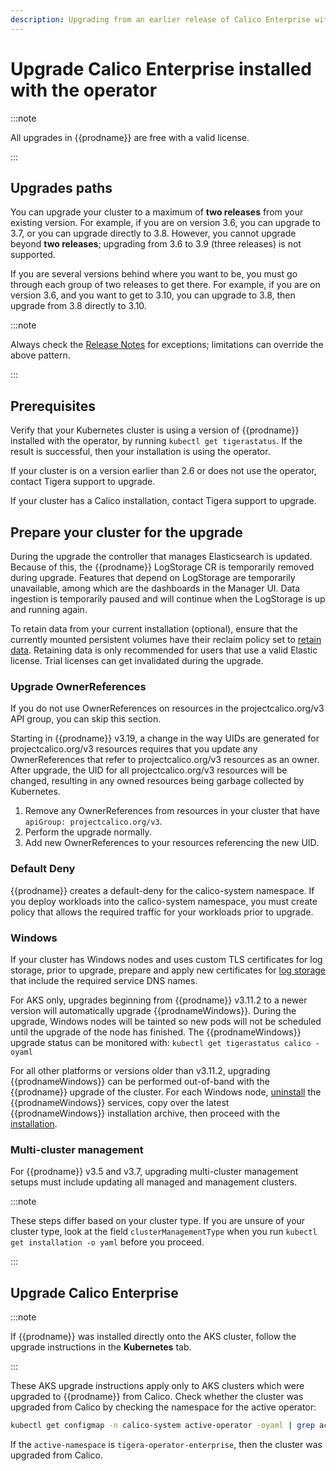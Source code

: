 ```yaml
---
description: Upgrading from an earlier release of Calico Enterprise with the operator.
---
```



# Upgrade Calico Enterprise installed with the operator

:::note

All upgrades in {{prodname}} are free with a valid license.

:::

## Upgrades paths

You can upgrade your cluster to a maximum of **two releases** from your existing version. For example, if you are on version 3.6, you can upgrade to 3.7, or you can upgrade directly to 3.8. However, you cannot upgrade beyond **two releases**; upgrading from 3.6 to 3.9 (three releases) is not supported.

If you are several versions behind where you want to be, you must go through each group of two releases to get there. For example, if you are on version 3.6, and you want to get to 3.10, you can upgrade to 3.8, then upgrade from 3.8 directly to 3.10.

:::note

Always check the [Release Notes](../../../../release-notes/index.mdx) for exceptions; limitations can override the above pattern.

:::

## Prerequisites

Verify that your Kubernetes cluster is using a version of {{prodname}} installed with the operator, by running
`kubectl get tigerastatus`. If the result is successful, then your installation is using the operator.

If your cluster is on a version earlier than 2.6 or does not use the operator, contact Tigera support to upgrade.

If your cluster has a Calico installation, contact Tigera support to upgrade.

## Prepare your cluster for the upgrade

During the upgrade the controller that manages Elasticsearch is updated. Because of this, the {{prodname}} LogStorage
CR is temporarily removed during upgrade. Features that depend on LogStorage are temporarily unavailable, among which
are the dashboards in the Manager UI. Data ingestion is temporarily paused and will continue when the LogStorage is
up and running again.

To retain data from your current installation (optional), ensure that the currently mounted persistent volumes
have their reclaim policy set to [retain data](https://kubernetes.io/docs/tasks/administer-cluster/change-pv-reclaim-policy/).
Retaining data is only recommended for users that use a valid Elastic license. Trial licenses can get invalidated during
the upgrade.

### Upgrade OwnerReferences

If you do not use OwnerReferences on resources in the projectcalico.org/v3 API group, you can skip this section.

Starting in {{prodname}} v3.19, a change in the way UIDs are generated for projectcalico.org/v3 resources requires that you update any OwnerReferences
that refer to projectcalico.org/v3 resources as an owner. After upgrade, the UID for all projectcalico.org/v3 resources will be changed, resulting in any
owned resources being garbage collected by Kubernetes.

1. Remove any OwnerReferences from resources in your cluster that have `apiGroup: projectcalico.org/v3`.
1. Perform the upgrade normally.
1. Add new OwnerReferences to your resources referencing the new UID.

### Default Deny

{{prodname}} creates a default-deny for the calico-system namespace. If you deploy workloads into the calico-system namespace, you must create policy that allows the required traffic for your workloads prior to upgrade.

### Windows

If your cluster has Windows nodes and uses custom TLS certificates for log storage, prior to upgrade, prepare and apply new certificates for [log storage](../../../../operations/comms/log-storage-tls.mdx) that include the required service DNS names.

For AKS only, upgrades beginning from {{prodname}} v3.11.2 to a newer version will automatically upgrade {{prodnameWindows}}. During the upgrade, Windows nodes will be tainted so new pods will not be scheduled until the upgrade of the node has finished. The {{prodnameWindows}} upgrade status can be monitored with: `kubectl get tigerastatus calico -oyaml`

For all other platforms or versions older than v3.11.2, upgrading {{prodnameWindows}} can be performed out-of-band with the {{prodname}} upgrade of the cluster. For each Windows node, [uninstall](../../../install-on-clusters/windows-calico/manual-install/maintain.mdx#uninstall-calico-enterprise-for-windows-from-windows-nodes) the {{prodnameWindows}} services, copy over the latest {{prodnameWindows}} installation archive, then proceed with the [installation](../../../install-on-clusters/windows-calico/manual-install/quickstart.mdx#install-calico-enterprise-for-windows-manually).

### Multi-cluster management

For {{prodname}} v3.5 and v3.7, upgrading multi-cluster management setups must include updating all managed and management clusters.

:::note

These steps differ based on your cluster type. If you are unsure of your cluster type, look at the field `clusterManagementType` when you run `kubectl get installation -o yaml` before you proceed.

:::

## Upgrade Calico Enterprise

<Tabs>
<TabItem label="Kubernetes" value="Kubernetes-0">

<UpgradeOperatorSimple upgradeFrom='Enterprise' />

</TabItem>
<TabItem label="AKS" value="AKS-1">

:::note

If {{prodname}} was installed directly onto the AKS cluster, follow the upgrade instructions in the **Kubernetes** tab.

:::

These AKS upgrade instructions apply only to AKS clusters which were upgraded to
{{prodname}} from Calico. Check whether the cluster was upgraded from Calico by
checking the namespace for the active operator:

```bash
kubectl get configmap -n calico-system active-operator -oyaml | grep active-namespace
```

If the `active-namespace` is `tigera-operator-enterprise`, then the cluster was
upgraded from Calico.

<UpgradeOperatorSimple
  upgradeFrom='Enterprise'
  provider='AKS'
/>

</TabItem>

</Tabs>
